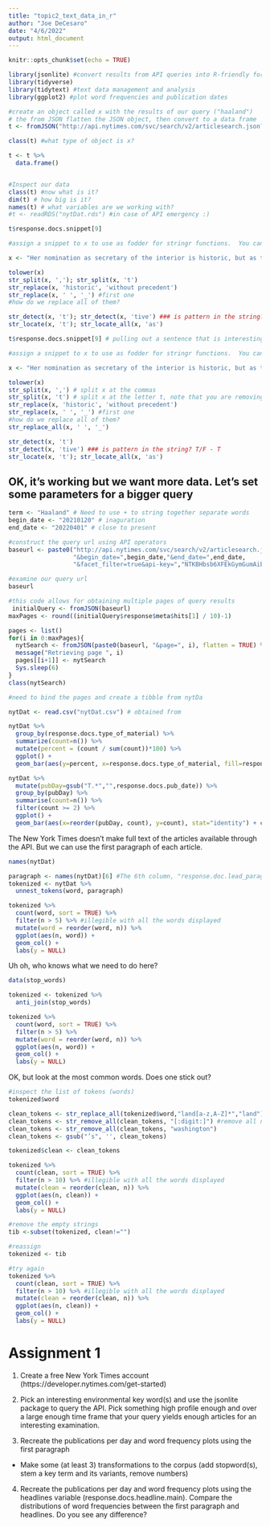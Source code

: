 ```yaml
---
title: "topic2_text_data_in_r"
author: "Joe DeCesaro"
date: "4/6/2022"
output: html_document
---
```


```r
knitr::opts_chunk$set(echo = TRUE)
```

```r
library(jsonlite) #convert results from API queries into R-friendly formats 
library(tidyverse) 
library(tidytext) #text data management and analysis
library(ggplot2) #plot word frequencies and publication dates
```

```r
#create an object called x with the results of our query ("haaland")
# the from JSON flatten the JSON object, then convert to a data frame
t <- fromJSON("http://api.nytimes.com/svc/search/v2/articlesearch.json?q=haaland&api-key=NTKBHbsb6XFEkGymGumAiba7n3uBvs8V", flatten = TRUE) #the string following "key=" is your API key 

class(t) #what type of object is x?

t <- t %>% 
  data.frame()


#Inspect our data
class(t) #now what is it?
dim(t) # how big is it?
names(t) # what variables are we working with?
#t <- readRDS("nytDat.rds") #in case of API emergency :)

```


```r
t$response.docs.snippet[9]

#assign a snippet to x to use as fodder for stringr functions.  You can follow along using the sentence on the next line.

x <- "Her nomination as secretary of the interior is historic, but as the first Native cabinet member, she would have to strike a delicate balance." 

tolower(x)
str_split(x, ','); str_split(x, 't')
str_replace(x, 'historic', 'without precedent')
str_replace(x, ' ', '_') #first one
#how do we replace all of them?

str_detect(x, 't'); str_detect(x, 'tive') ### is pattern in the string? T/F
str_locate(x, 't'); str_locate_all(x, 'as')
```

```r
t$response.docs.snippet[9] # pulling out a sentence that is interesting, snippet = sentence in NYT

#assign a snippet to x to use as fodder for stringr functions.  You can follow along using the sentence on the next line.

x <- "Her nomination as secretary of the interior is historic, but as the first Native cabinet member, she would have to strike a delicate balance." 

tolower(x)
str_split(x, ',') # split x at the commas 
str_split(x, 't') # split x at the letter t, note that you are removing the splitter
str_replace(x, 'historic', 'without precedent') 
str_replace(x, ' ', '_') #first one
#how do we replace all of them?
str_replace_all(x, ' ', '_') 

str_detect(x, 't')
str_detect(x, 'tive') ### is pattern in the string? T/F - T
str_locate(x, 't'); str_locate_all(x, 'as')

```

## OK, it’s working but we want more data. Let’s set some parameters for a bigger query

```r
term <- "Haaland" # Need to use + to string together separate words
begin_date <- "20210120" # inaguration
end_date <- "20220401" # close to present

#construct the query url using API operators
baseurl <- paste0("http://api.nytimes.com/svc/search/v2/articlesearch.json?q=",term,
                  "&begin_date=",begin_date,"&end_date=",end_date,
                  "&facet_filter=true&api-key=","NTKBHbsb6XFEkGymGumAiba7n3uBvs8V", sep="")

#examine our query url
baseurl
```

```r
#this code allows for obtaining multiple pages of query results 
 initialQuery <- fromJSON(baseurl)
maxPages <- round((initialQuery$response$meta$hits[1] / 10)-1) 

pages <- list()
for(i in 0:maxPages){
  nytSearch <- fromJSON(paste0(baseurl, "&page=", i), flatten = TRUE) %>% data.frame() 
  message("Retrieving page ", i)
  pages[[i+1]] <- nytSearch 
  Sys.sleep(6) 
}
class(nytSearch)

#need to bind the pages and create a tibble from nytDa
```


```r
nytDat <- read.csv("nytDat.csv") # obtained from 

nytDat %>% 
  group_by(response.docs.type_of_material) %>%
  summarize(count=n()) %>%
  mutate(percent = (count / sum(count))*100) %>%
  ggplot() +
  geom_bar(aes(y=percent, x=response.docs.type_of_material, fill=response.docs.type_of_material), stat = "identity") + coord_
```

```r
nytDat %>%
  mutate(pubDay=gsub("T.*","",response.docs.pub_date)) %>%
  group_by(pubDay) %>%
  summarise(count=n()) %>%
  filter(count >= 2) %>%
  ggplot() +
  geom_bar(aes(x=reorder(pubDay, count), y=count), stat="identity") + coord_flip()

```

The New York Times doesn’t make full text of the articles available through the API. But we can use the first paragraph of each article.

```r
names(nytDat)
```


```r
paragraph <- names(nytDat)[6] #The 6th column, "response.doc.lead_paragraph", is the one we want here.  
tokenized <- nytDat %>%
  unnest_tokens(word, paragraph)

tokenized %>%
  count(word, sort = TRUE) %>%
  filter(n > 5) %>% #illegible with all the words displayed
  mutate(word = reorder(word, n)) %>%
  ggplot(aes(n, word)) +
  geom_col() +
  labs(y = NULL)

```

Uh oh, who knows what we need to do here?

```r
data(stop_words)

tokenized <- tokenized %>%
  anti_join(stop_words)

tokenized %>%
  count(word, sort = TRUE) %>%
  filter(n > 5) %>%
  mutate(word = reorder(word, n)) %>%
  ggplot(aes(n, word)) +
  geom_col() +
  labs(y = NULL)
```

OK, but look at the most common words. Does one stick out?

```r
#inspect the list of tokens (words)
tokenized$word

clean_tokens <- str_replace_all(tokenized$word,"land[a-z,A-Z]*","land") #stem tribe words
clean_tokens <- str_remove_all(clean_tokens, "[:digit:]") #remove all numbers
clean_tokens <- str_remove_all(clean_tokens, "washington")
clean_tokens <- gsub("’s", '', clean_tokens)

tokenized$clean <- clean_tokens

tokenized %>%
  count(clean, sort = TRUE) %>%
  filter(n > 10) %>% #illegible with all the words displayed
  mutate(clean = reorder(clean, n)) %>%
  ggplot(aes(n, clean)) +
  geom_col() +
  labs(y = NULL)

#remove the empty strings
tib <-subset(tokenized, clean!="")

#reassign
tokenized <- tib

#try again
tokenized %>%
  count(clean, sort = TRUE) %>%
  filter(n > 10) %>% #illegible with all the words displayed
  mutate(clean = reorder(clean, n)) %>%
  ggplot(aes(n, clean)) +
  geom_col() +
  labs(y = NULL)

```

# Assignment 1

1) Create a free New York Times account (https://developer.nytimes.com/get-started)

2) Pick an interesting environmental key word(s) and use the jsonlite package to query the API. Pick something high profile enough and over a large enough time frame that your query yields enough articles for an interesting examination.

3) Recreate the publications per day and word frequency plots using the first paragraph

- Make some (at least 3) transformations to the corpus (add stopword(s), stem a key term and its variants, remove numbers)

4) Recreate the publications per day and word frequency plots using the headlines variable (response.docs.headline.main). Compare the distributions of word frequencies between the first paragraph and headlines. Do you see any difference?